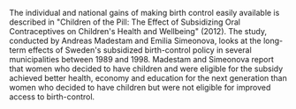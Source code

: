 
The individual and national gains of making birth control easily available is described in "Children of the Pill: The Effect of Subsidizing Oral Contraceptives on Children's Health and Wellbeing" (2012). The study, conducted by Andreas Madestam and Emilia Simeonova, looks at the long-term effects of Sweden's subsidized birth-control policy in several municipalities between 1989 and 1998. Madestam and Simeonova report that women who decided to have children and were eligible for the subsidy achieved better health, economy and education for the next generation than women who decided to have children but were not eligible for improved access to birth-control.
